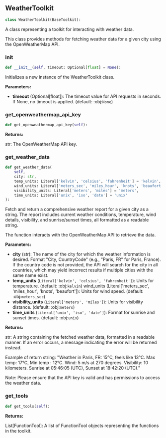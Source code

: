 <a id="camel.toolkits.weather_toolkit"></a>

<a id="camel.toolkits.weather_toolkit.WeatherToolkit"></a>

## WeatherToolkit

```python
class WeatherToolkit(BaseToolkit):
```

A class representing a toolkit for interacting with weather data.

This class provides methods for fetching weather data for a given city
using the OpenWeatherMap API.

<a id="camel.toolkits.weather_toolkit.WeatherToolkit.__init__"></a>

### __init__

```python
def __init__(self, timeout: Optional[float] = None):
```

Initializes a new instance of the WeatherToolkit class.

**Parameters:**

- **timeout** (Optional[float]): The timeout value for API requests in seconds. If None, no timeout is applied. (default: :obj:`None`)

<a id="camel.toolkits.weather_toolkit.WeatherToolkit.get_openweathermap_api_key"></a>

### get_openweathermap_api_key

```python
def get_openweathermap_api_key(self):
```

**Returns:**

  str: The OpenWeatherMap API key.

<a id="camel.toolkits.weather_toolkit.WeatherToolkit.get_weather_data"></a>

### get_weather_data

```python
def get_weather_data(
    self,
    city: str,
    temp_units: Literal['kelvin', 'celsius', 'fahrenheit'] = 'kelvin',
    wind_units: Literal['meters_sec', 'miles_hour', 'knots', 'beaufort'] = 'meters_sec',
    visibility_units: Literal['meters', 'miles'] = 'meters',
    time_units: Literal['unix', 'iso', 'date'] = 'unix'
):
```

Fetch and return a comprehensive weather report for a given city
as a string. The report includes current weather conditions,
temperature, wind details, visibility, and sunrise/sunset times,
all formatted as a readable string.

The function interacts with the OpenWeatherMap API to
retrieve the data.

**Parameters:**

- **city** (str): The name of the city for which the weather information is desired. Format "City, CountryCode" (e.g., "Paris, FR" for Paris, France). If the country code is not provided, the API will search for the city in all countries, which may yield incorrect results if multiple cities with the same name exist.
- **temp_units** (`Literal['kelvin', 'celsius', 'fahrenheit']`): Units for temperature. (default: :obj:`kelvin`) wind_units (Literal['meters_sec', 'miles_hour', 'knots', 'beaufort']): Units for wind speed. (default: :obj:`meters_sec`)
- **visibility_units** (`Literal['meters', 'miles']`): Units for visibility distance. (default: :obj:`meters`)
- **time_units** (`Literal['unix', 'iso', 'date']`): Format for sunrise and sunset times. (default: :obj:`unix`)

**Returns:**

  str: A string containing the fetched weather data, formatted in a
readable manner. If an error occurs, a message indicating the
error will be returned instead.

Example of return string:
"Weather in Paris, FR: 15°C, feels like 13°C. Max temp: 17°C,
Min temp : 12°C.
Wind: 5 m/s at 270 degrees. Visibility: 10 kilometers.
Sunrise at 05:46:05 (UTC), Sunset at 18:42:20 (UTC)."

Note:
Please ensure that the API key is valid and has permissions
to access the weather data.

<a id="camel.toolkits.weather_toolkit.WeatherToolkit.get_tools"></a>

### get_tools

```python
def get_tools(self):
```

**Returns:**

  List[FunctionTool]: A list of FunctionTool objects
representing the functions in the toolkit.
